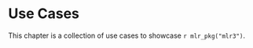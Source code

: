# Use Cases {#use-cases}

This chapter is a collection of use cases to showcase `r mlr_pkg("mlr3")`.
